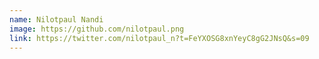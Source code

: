 ---
name: Nilotpaul Nandi
image: https://github.com/nilotpaul.png
link: https://twitter.com/nilotpaul_n?t=FeYXOSG8xnYeyC8gG2JNsQ&s=09
---
